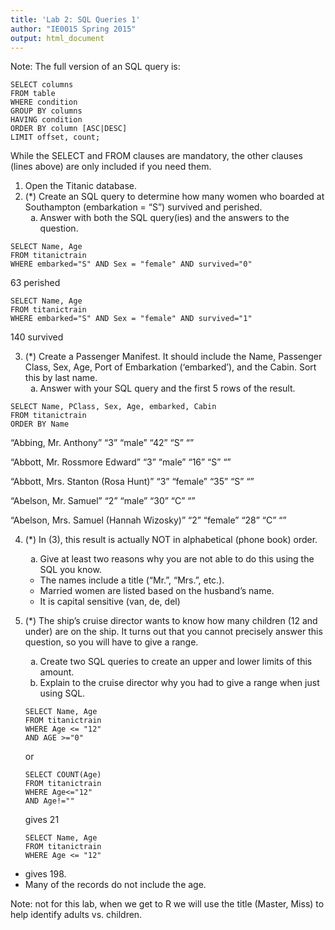 ```yaml
---
title: 'Lab 2: SQL Queries 1'
author: "IE0015 Spring 2015"
output: html_document
---
```


Note: The full version of an SQL query is:

```
SELECT columns
FROM table
WHERE condition
GROUP BY columns
HAVING condition
ORDER BY column [ASC|DESC]
LIMIT offset, count;
```

While the SELECT and FROM clauses are mandatory, the other clauses (lines above) are only included if you need them.


1.  Open the Titanic database.
2.  (*) Create an SQL query to determine how many women who boarded at Southampton (embarkation = "S") survived and perished.
    a. Answer with both the SQL query(ies) and the answers to the question.
    
```
SELECT Name, Age
FROM titanictrain
WHERE embarked="S" AND Sex = "female" AND survived="0"
```
63 perished
```
SELECT Name, Age
FROM titanictrain
WHERE embarked="S" AND Sex = "female" AND survived="1"
```
140 survived

3.  (*) Create a Passenger Manifest. It should include the Name, Passenger Class, Sex, Age, Port of Embarkation ('embarked'), and the Cabin. Sort this by last name.  
    a. Answer with your SQL query and the first 5 rows of the result.
    
```
SELECT Name, PClass, Sex, Age, embarked, Cabin
FROM titanictrain
ORDER BY Name
```

"Abbing, Mr. Anthony"  "3"	"male"	"42"	"S"	""

"Abbott, Mr. Rossmore Edward"	"3"	"male"	"16"	"S"	""

"Abbott, Mrs. Stanton (Rosa Hunt)"	"3"	"female"	"35"	"S"	""

"Abelson, Mr. Samuel"	"2"	"male"	"30"	"C"	""

"Abelson, Mrs. Samuel (Hannah Wizosky)"	"2"	"female"	"28"	"C"	""


4.  (*) In (3), this result is actually NOT in alphabetical (phone book) order.  
    a. Give at least two reasons why you are not able to do this using the SQL you know.
    
    - The names include a title ("Mr.", "Mrs.", etc.).  
    - Married women are listed based on the husband's name. 
    - It is capital sensitive (van, de, del)
    
5.  (*) The ship's cruise director wants to know how many children (12 and under) are on the ship. It turns out that you cannot precisely answer this question, so you will have to give a range.
    a.  Create two SQL queries to create an upper and lower limits of this amount.
    b.  Explain to the cruise director why you had to give a range when just using SQL.
```
SELECT Name, Age
FROM titanictrain
WHERE Age <= "12" 
AND AGE >="0"
```
or
```
SELECT COUNT(Age)
FROM titanictrain
WHERE Age<="12"
AND Age!=""
```
gives 21
```
SELECT Name, Age
FROM titanictrain
WHERE Age <= "12" 
```
- gives 198.  
- Many of the records do not include the age.

Note: not for this lab, when we get to R we will use the title (Master, Miss) to help identify adults vs. children.
